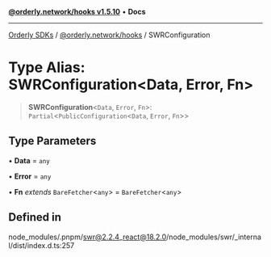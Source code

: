 [**@orderly.network/hooks v1.5.10**](/sdks/tech-doc/@orderly.network/hooks/README) • **Docs**

***

[Orderly SDKs](/sdks/tech-doc/packages) / [@orderly.network/hooks](/sdks/tech-doc/@orderly.network/hooks/README) / SWRConfiguration

# Type Alias: SWRConfiguration\<Data, Error, Fn\>

> **SWRConfiguration**\<`Data`, `Error`, `Fn`\>: `Partial`\<`PublicConfiguration`\<`Data`, `Error`, `Fn`\>\>

## Type Parameters

• **Data** = `any`

• **Error** = `any`

• **Fn** *extends* `BareFetcher`\<`any`\> = `BareFetcher`\<`any`\>

## Defined in

node\_modules/.pnpm/swr@2.2.4\_react@18.2.0/node\_modules/swr/\_internal/dist/index.d.ts:257

